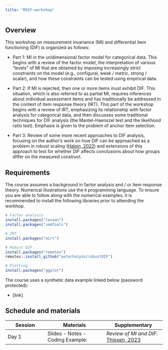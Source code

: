 ```yaml
---
title: "RDIF-workshop"
---
```


## Overview

<!-- The focus of this work shop is comparing educational and psychological tests over  independent groups of respondents. Often, we want to use test data to compare groups on the construct being measured, for example, by comparing group means on the overall test score. However, test scores can also be influenced by attributes of the respondent other than the trait being measured. In the western world, a common example is assessments of depression that ask about whether a person has cried in the last week. Men are less likely to endorse this item than females, even when they have the same level of depression  (Bauer, 2017). Thus comparing men and women on their overall test score would lead to underestimation of the level of depression in men. This example is  -->

This workshop on measurement invariance (MI) and differential item functioning (DIF) is organized as follows:

-   Part 1: MI in the unidimensional factor model for categorical data. This begins with a review of the factor model, the interpretation of various "levels" of MI that are obtained by imposing increasingly strict constraints on the model (e.g., configural, weak / metric, strong / scalar), and how these constraints can be tested using empirical data.

-   Part 2: If MI is rejected, then one or more items must exhibit DIF. This situation, which is also referred to as partial MI, requires inferences about individual assessment items and has traditionally be addressed in the context of item response theory (IRT). This part of the workshop begins with a review of IRT, emphasizing its relationship with factor analysis for categorical data, and then discusses some traditional techniques for DIF analysis (the Mantel-Haenszel test and the likelihood ratio test). Emphasis is given to the problem of anchor item selection.

-   Part 3: Review of some more recent approaches to DIF analysis, focusing on the author's work on how DIF can be approached as a problem in robust scaling ([Halpin, 2022](https://arxiv.org/abs/2207.04598)) and extensions of this approach to test for whether DIF affects conclusions about how groups differ on the measured construct.


## Requirements

The course assumes a background in factor analysis and / or item response theory. Numerical illustrations use the `R` programming language. To ensure you are able to follow along with the numerical examples, it is recommended to install the following libraries prior to attending the workhop.

```r
# Factor analysis
install.packages("lavaan")
install.packages("semTools")

# IRT
install.packages("mirt")

# Robust DIF
install.packages("remotes")
remotes::install_github("peterhalpin/robustDIF")

# Plotting
install.packages("ggplot")
```

The course uses a synthetic data example linked below (password protected):

-   \[link\]

## Schedule and materials

| Session | Materials                        | Supplementary                                                                   |
|------------------|---------------------------|---------------------------|
| Day 1   | Slides - Notes - Coding Example: | *Review of MI and DIF*: [Thissen, 2023](files/DIF-MIhistory9-12-23version.pdf) |
